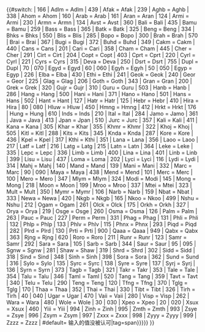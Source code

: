 <!-- Exact list from ISO datafile, as of 2016-01-19: 182 output values (codes).
--><includeonly>{{#switch:{{ucfirst:{{lc:{{{1|}}}}}}}
| 166
| Adlm = Adlm
| 439
| Afak = Afak
| 239
| Aghb = Aghb
| 338
| Ahom = Ahom
| 160
| Arab = Arab
| 161
| Aran = Aran
| 124
| Armi = Armi
| 230
| Armn = Armn
| 134
| Avst = Avst
| 360
| Bali = Bali
| 435
| Bamu = Bamu
| 259
| Bass = Bass
| 365
| Batk = Batk
| 325
| Beng = Beng
| 334
| Bhks = Bhks
| 550
| Blis = Blis
| 285
| Bopo = Bopo
| 300
| Brah = Brah
| 570
| Brai = Brai
| 367
| Bugi = Bugi
| 372
| Buhd = Buhd
| 349
| Cakm = Cakm
| 440
| Cans = Cans
| 201
| Cari = Cari
| 358
| Cham = Cham
| 445
| Cher = Cher
| 291
| Cirt = Cirt
| 204
| Copt = Copt
| 403
| Cprt = Cprt
| 220
| Cyrl = Cyrl
| 221
| Cyrs = Cyrs
| 315
| Deva = Deva
| 250
| Dsrt = Dsrt
| 755
| Dupl = Dupl
| 70 | 070
| Egyd = Egyd
| 60 | 060
| Egyh = Egyh
| 50 | 050
| Egyp = Egyp
| 226
| Elba = Elba
| 430
| Ethi = Ethi
| 241
| Geok = Geok
| 240
| Geor = Geor
| 225
| Glag = Glag
| 206
| Goth = Goth
| 343
| Gran = Gran
| 200
| Grek = Grek
| 320
| Gujr = Gujr
| 310
| Guru = Guru
| 503
| Hanb = Hanb
| 286
| Hang = Hang
| 500
| Hani = Hani
| 371
| Hano = Hano
| 501
| Hans = Hans
| 502
| Hant = Hant
| 127
| Hatr = Hatr
| 125
| Hebr = Hebr
| 410
| Hira = Hira
| 80 | 080
| Hluw = Hluw
| 450
| Hmng = Hmng
| 412
| Hrkt = Hrkt
| 176
| Hung = Hung
| 610
| Inds = Inds
| 210
| Ital = Ital
| 284
| Jamo = Jamo
| 361
| Java = Java
| 413
| Jpan = Jpan
| 510
| Jurc = Jurc
| 357
| Kali = Kali
| 411
| Kana = Kana
| 305
| Khar = Khar
| 355
| Khmr = Khmr
| 322
| Khoj = Khoj
| 505
| Kitl = Kitl
| 288
| Kits = Kits
| 345
| Knda = Knda
| 287
| Kore = Kore
| 436
| Kpel = Kpel
| 317
| Kthi = Kthi
| 351
| Lana = Lana
| 356
| Laoo = Laoo
| 217
| Latf = Latf
| 216
| Latg = Latg
| 215
| Latn = Latn
| 364
| Leke = Leke
| 335
| Lepc = Lepc
| 336
| Limb = Limb
| 400
| Lina = Lina
| 401
| Linb = Linb
| 399
| Lisu = Lisu
| 437
| Loma = Loma
| 202
| Lyci = Lyci
| 116
| Lydi = Lydi
| 314
| Mahj = Mahj
| 140
| Mand = Mand
| 139
| Mani = Mani
| 332
| Marc = Marc
| 90 | 090
| Maya = Maya
| 438
| Mend = Mend
| 101
| Merc = Merc
| 100
| Mero = Mero
| 347
| Mlym = Mlym
| 324
| Modi = Modi
| 145
| Mong = Mong
| 218
| Moon = Moon
| 199
| Mroo = Mroo
| 337
| Mtei = Mtei
| 323
| Mult = Mult
| 350
| Mymr = Mymr
| 106
| Narb = Narb
| 159
| Nbat = Nbat
| 333
| Newa = Newa
| 420
| Nkgb = Nkgb
| 165
| Nkoo = Nkoo
| 499
| Nshu = Nshu
| 212
| Ogam = Ogam
| 261
| Olck = Olck
| 175
| Orkh = Orkh
| 327
| Orya = Orya
| 219
| Osge = Osge
| 260
| Osma = Osma
| 126
| Palm = Palm
| 263
| Pauc = Pauc
| 227
| Perm = Perm
| 331
| Phag = Phag
| 131
| Phli = Phli
| 132
| Phlp = Phlp
| 133
| Phlv = Phlv
| 115
| Phnx = Phnx
| 293
| Piqd = Piqd
| 282
| Plrd = Plrd
| 130
| Prti = Prti
| 900
| Qaaa = Qaaa
| 949
| Qabx = Qabx
| 363
| Rjng = Rjng
| 620
| Roro = Roro
| 211
| Runr = Runr
| 123
| Samr = Samr
| 292
| Sara = Sara
| 105
| Sarb = Sarb
| 344
| Saur = Saur
| 95 | 095
| Sgnw = Sgnw
| 281
| Shaw = Shaw
| 319
| Shrd = Shrd
| 302
| Sidd = Sidd
| 318
| Sind = Sind
| 348
| Sinh = Sinh
| 398
| Sora = Sora
| 362
| Sund = Sund
| 316
| Sylo = Sylo
| 135
| Syrc = Syrc
| 138
| Syre = Syre
| 137
| Syrj = Syrj
| 136
| Syrn = Syrn
| 373
| Tagb = Tagb
| 321
| Takr = Takr
| 353
| Tale = Tale
| 354
| Talu = Talu
| 346
| Taml = Taml
| 520
| Tang = Tang
| 359
| Tavt = Tavt
| 340
| Telu = Telu
| 290
| Teng = Teng
| 120
| Tfng = Tfng
| 370
| Tglg = Tglg
| 170
| Thaa = Thaa
| 352
| Thai = Thai
| 330
| Tibt = Tibt
| 326
| Tirh = Tirh
| 40 | 040
| Ugar = Ugar
| 470
| Vaii = Vaii
| 280
| Visp = Visp
| 262
| Wara = Wara
| 480
| Wole = Wole
| 30 | 030
| Xpeo = Xpeo
| 20 | 020
| Xsux = Xsux
| 460
| Yiii = Yiii
| 994
| Zinh = Zinh
| 995
| Zmth = Zmth
| 993
| Zsye = Zsye
| 996
| Zsym = Zsym
| 997
| Zxxx = Zxxx
| 998
| Zyyy = Zyyy
| 999
| Zzzz = Zzzz
| #default={{{default|{{error|错误使用 {{tlx|ISO 15924 code}}：参数 {{{1|}}} 输入的值没被认可|tag=span}}}}}
}}</includeonly><noinclude>
{{documentation}}
</noinclude>